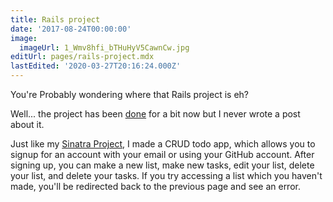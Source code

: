 ```yaml
---
title: Rails project
date: '2017-08-24T00:00:00'
image:
  imageUrl: 1_Wmv8hfi_bTHuHyV5CawnCw.jpg
editUrl: pages/rails-project.mdx
lastEdited: '2020-03-27T20:16:24.000Z'
---
```


You're Probably wondering where that Rails project is eh?

Well... the project has been [done](https://github.com/mcansh/rails-project) for
a bit now but I never wrote a post about it.

Just like my [Sinatra Project](/sinatra-project), I made a CRUD todo app, which
allows you to signup for an account with your email or using your GitHub
account. After signing up, you can make a new list, make new tasks, edit your
list, delete your list, and delete your tasks. If you try accessing a list which
you haven't made, you'll be redirected back to the previous page and see an
error.
